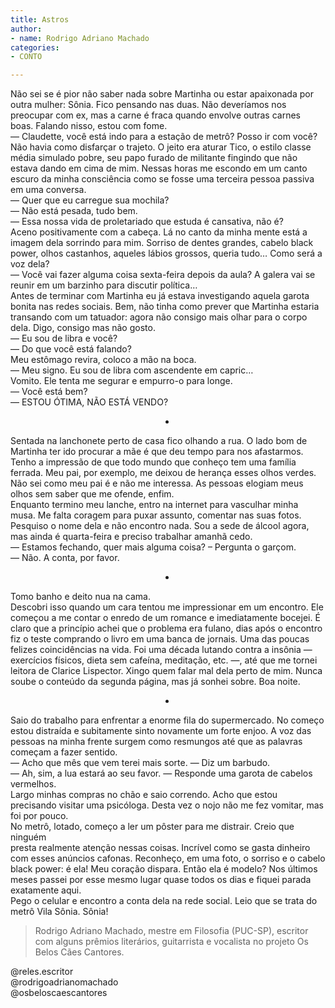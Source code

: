 ```yaml
---
title: Astros
author:
- name: Rodrigo Adriano Machado
categories:
- CONTO

---
```


| Não sei se é pior não saber nada sobre Martinha ou estar apaixonada por outra mulher: Sônia. Fico pensando nas duas. Não deveríamos nos preocupar com ex, mas a carne é fraca quando envolve outras carnes boas. Falando nisso, estou com fome.
| — Claudette, você está indo para a estação de metrô? Posso ir com você?
| Não havia como disfarçar o trajeto. O jeito era aturar Tico, o estilo classe média simulado pobre, seu papo furado de militante fingindo que não estava dando em cima de mim. Nessas horas me escondo em um canto escuro da minha consciência como se fosse uma terceira pessoa passiva em uma conversa.
| — Quer que eu carregue sua mochila?
| — Não está pesada, tudo bem.
| — Essa nossa vida de proletariado que estuda é cansativa, não é?
| Aceno positivamente com a cabeça. Lá no canto da minha mente está a imagem dela sorrindo para mim. Sorriso de dentes grandes, cabelo black power, olhos castanhos, aqueles lábios grossos, queria tudo... Como será a voz dela?
| — Você vai fazer alguma coisa sexta-feira depois da aula? A galera vai se reunir em um barzinho para discutir política…
| Antes de terminar com Martinha eu já estava investigando aquela garota bonita nas redes sociais. Bem, não tinha como prever que Martinha estaria transando com um tatuador: agora não consigo mais olhar para o corpo dela. Digo, consigo mas não gosto.
| — Eu sou de libra e você?
| — Do que você está falando?
| Meu estômago revira, coloco a mão na boca.
| — Meu signo. Eu sou de libra com ascendente em capric… 
| Vomito. Ele tenta me segurar e empurro-o para longe.
| — Você está bem?
| — ESTOU ÓTIMA, NÃO ESTÁ VENDO?

<div style="display: flex; justify-content: center;"> 
*
</div>

| Sentada na lanchonete perto de casa fico olhando a rua. O lado bom de Martinha ter ido procurar a mãe é que deu tempo para nos afastarmos. Tenho a impressão de que todo mundo que conheço tem uma família ferrada. Meu pai, por exemplo, me deixou de herança esses olhos verdes. Não sei como meu pai é e não me interessa. As pessoas elogiam meus olhos sem saber que me ofende, enfim. 
| Enquanto termino meu lanche, entro na internet para vasculhar minha musa. Me falta coragem para puxar assunto, comentar nas suas fotos. Pesquiso o nome dela e não encontro nada. Sou a sede de álcool agora, mas ainda é quarta-feira e preciso trabalhar amanhã cedo.
| — Estamos fechando, quer mais alguma coisa? – Pergunta o garçom.
| — Não. A conta, por favor.


<div style="display: flex; justify-content: center;"> 
*
</div>

| Tomo banho e deito nua na cama.
| Descobri isso quando um cara tentou me impressionar em um encontro. Ele começou a me contar o enredo de um romance e imediatamente bocejei. É claro que a princípio achei que o problema era fulano, dias após o encontro fiz o teste comprando o livro em uma banca de jornais. Uma das poucas felizes coincidências na vida. Foi uma década lutando contra a insônia — exercícios físicos, dieta sem cafeína, meditação, etc. —, até que me tornei leitora de Clarice Lispector. Xingo quem falar mal dela perto de mim. Nunca soube o conteúdo da segunda página, mas já sonhei sobre. Boa noite.

<div style="display: flex; justify-content: center;"> 
*
</div>

| Saio do trabalho para enfrentar a enorme fila do supermercado. No começo estou distraída e subitamente sinto novamente um forte enjoo. A voz das pessoas na minha frente surgem como resmungos até que as palavras começam a fazer sentido.
| — Acho que mês que vem terei mais sorte. — Diz um barbudo.
| — Ah, sim, a lua estará ao seu favor. — Responde uma garota de cabelos vermelhos.
| Largo minhas compras no chão e saio correndo. Acho que estou precisando visitar uma psicóloga. Desta vez o nojo não me fez vomitar, mas foi por pouco.
| No metrô, lotado, começo a ler um pôster para me distrair. Creio que ninguém
| presta realmente atenção nessas coisas. Incrível como se gasta dinheiro com esses anúncios cafonas. Reconheço, em uma foto, o sorriso e o cabelo black power: é ela! Meu coração dispara. Então ela é modelo? Nos últimos meses passei por esse mesmo lugar quase todos os dias e fiquei parada exatamente aqui.
| Pego o celular e encontro a conta dela na rede social. Leio que se trata do metrô Vila Sônia. Sônia!


> Rodrigo Adriano Machado, mestre em Filosofia (PUC-SP), escritor com alguns prêmios literários, guitarrista e vocalista no projeto Os Belos Cães Cantores. 

| \@reles.escritor <a href="https://instagram.com/reles.escritor"><i class="bi bi-instagram"></i></a>
| \@rodrigoadrianomachado <a href="https://instagram.com/rodrigoadrianomachado"><i class="bi bi-instagram"></i></a>
| \@osbeloscaescantores <a href="https://instagram.com/osbeloscaescantores"><i class="bi bi-instagram"></i></a>
